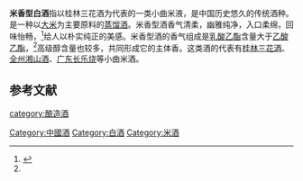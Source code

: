 '''米香型白酒'''指以桂林三花酒为代表的一类小曲米液，是中国历史悠久的传统酒种。是一种以[[大米|大米]]为主要原料的[[蒸馏酒|蒸馏酒]]。米香型酒香气清柔，幽雅纯净，入口柔绵，回味怡畅，<ref name=mmxbj>{{cite web|url=https://k.sina.cn/article_6434045969_17f7fc01100100ecg8.html?from=food|title=米香型白酒|language=Zh-hans|accessdate=2020年2月28日|archive-date=2020年7月25日|archive-url=https://web.archive.org/web/20200725080044/https://k.sina.cn/article_6434045969_17f7fc01100100ecg8.html?from=food|dead-url=no}}</ref>给人以朴实纯正的美感。米香型酒的香气组成是[[乳酸乙酯|乳酸乙酯]]含量大于[[乙酸乙酯|乙酸乙酯]]，<ref name=mmxbj/>高级醇含量也较多，共同形成它的主体香。这类酒的代表有[[桂林三花酒|桂林三花酒]]、[[全州|全州]][[湘山酒|湘山酒]]、[[广东|广东]][[长乐烧|长乐烧]]等小曲米酒。

==参考文献==
{{reflist}}
{{饮料小作品}}
{{中華酒文化}}

[[category:酿造酒|category:酿造酒]]
[[Category:中國酒|Category:中國酒]]
[[Category:白酒|Category:白酒]]
[[Category:米酒|Category:米酒]]